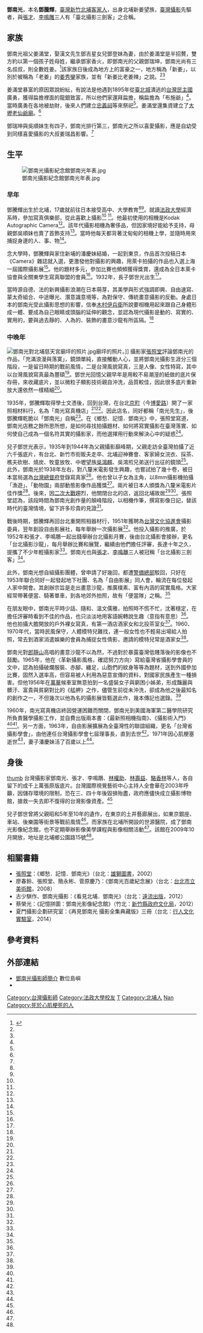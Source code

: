 {{Infobox person
| name = 鄧南光
| image = Self portrait photo of Nanguang Deng in Tokyo 1930-1935.jpg
| caption = 
| real_name = 鄧騰輝
| birth_date = {{birth date|1907|12|5}}
| birth_place = {{TWN-JPN}}[[新竹廳|新竹廳]]北埔支廳北埔區
| death_date = {{death date and age|1971|6|16|1907|12|5}}
| death_place = {{TWN}}
| nationality = {{JPN-EMP}}（1907年－1945年）<br/>{{ROC}}（1945年－1971年）
| other_names = 
| known_for = 台灣攝影先驅者
| occupation = 攝影師
| languages = [[中華民國國語|國語]]、[[日語|日語]]、[[臺灣客家話|客語]]
| alma_mater = [[法政大學_(日本)|法政大學]]
| spouse = 潘慶妹
| parents = 鄧瑞坤（父親） <br>吳順妹（母親）
| children = 鄧世光（長子）
}}
'''鄧南光'''{{BD|1907年|12月5日|1971年|6月16日|catIdx=Deng鄧}}，本名'''鄧騰輝'''，[[臺灣|臺灣]][[新竹縣|新竹]][[北埔鄉|北埔]][[台灣客家人|客家人]]，出身北埔新姜望族，[[臺灣攝影|臺灣攝影]]先驅者，與[[張才|張才]]、[[李鳴雕|李鳴雕]]三人有「臺北攝影三劍客」之合稱。

==家族==
鄧南光祖父姜滿堂，娶漢文先生鄧吉星女兒鄧登妹為妻，由於姜滿堂是半招贅，雙方約以第一個孩子姓母姓，繼承鄧家香火，即鄧南光的父親鄧瑞坤，鄧南光尚有三名叔叔，則全數姓姜。<ref name=":0">{{Cite book|title=《看見北埔．鄧南光》|last=古少騏|publisher=遠流|year=2012|isbn=9789860304824|location=台北市|language=zh-tw}}</ref>該家族日後成為地方上的富豪之一，地方稱為「新姜」，以別於被稱為「老姜」的[[姜秀鑾|姜秀鑾]]家族，並有「新姜比老姜辣」之說。<ref name="吳美枝"/><ref name="陳權欣"/>

姜滿堂暴富的原因眾說紛紜，有說法是他遇到1895年從[[臺北城|臺北城]]潰逃的[[台灣民主國|台灣民主國]]廣勇，獲得扁擔裡面的龍銀致富，所以他們家還拜扁擔，稱扁擔為「布施爺」<ref name="陳權欣"/>。當時廣勇在各地被劫財，後來人們建立[[忠義祠_(平鎮)|忠義祠]]等來祭祀<ref name="徐貴榮"/>。姜滿堂還集資建立了[[大壢老仙爺廟|大壢老仙爺廟]]。<ref name="彭新茹"/>

鄧瑞坤與吳順妹生有四子，鄧南光排行第三，鄧南光之所以喜愛攝影，應是自幼受到同樣喜愛攝影的大叔姜瑞昌影響。<ref name=":0" />{{Rp|8-9}}

==生平==
[[File:鄧南光攝影紀念館鄧南光年表.jpg|thumb]]
===早年===
鄧騰輝出生於北埔，17歲就前往日本接受高中、大學教育<ref name="吳美枝"/><ref name="何來美"/>。就讀[[法政大學_(日本)|法政大學]]經濟系時，參加寫真俱樂部，從此喜歡上攝影<ref name="何來美"/>
<ref name="李青霖"/>。他最初使用的相機是Kodak Autographic Camera<ref name="李青霖"/>。該年代攝影相機為奢侈品，但因家境好能給予支持，母親鄧吳順妹也賣了首飾支持<ref name="何來美"/>。當時他每天都背著沈甸甸的相機上學，並隨時用來捕捉身邊的人、事、物<ref name="吳美枝"/>。

念大學時，鄧騰輝與家住新埔的潘慶妹結婚，一起到東京，作品首次投稿日本《Camera》雜誌就入選，更激發他對攝影的興趣，用萊卡拍攝的作品也入選上海一屆國際攝影展<ref name="何來美"/>。他的題材多元，參加比賽也頻頻獲得獎賞，還成為全日本萊卡協會與全關東學生寫真聯盟的會員<ref name="吳美枝"/>。1932年，長子鄧世光出生<ref name="何來美"/>。

當時源自德、法的新興攝影浪潮在日本萌芽，其美學與形式強調即興、自由速寫、蒙太奇組合、中途曝光、潛意識意境等，為對保守、傳統畫意攝影的反動。身處日本的鄧南光受此攝影思想的影響，信奉[[木村伊兵衛|木村伊兵衛]]所說要相機用起來跟自己身體形成一體、要成為自己眼睛或頭腦的延伸的觀念，並認為現代攝影是動的、寫實的、實用的，要與過去靜的、人為的、裝飾的畫意沙龍有所區隔。<ref name="吳美枝"/>

===中晚年===
[[File:鄧南光對北埔慈天宮廟坪的照片.jpg|thumb]]廟坪的照片。]]
攝影家[[張照堂|張照堂]]評論鄧南光的作品，「充滿浪漫與落寞」，鏡頭單純，直接觸動人心，並將鄧南光攝影生涯分三個階段，一是留日時期的戰前風情，二是台灣風貌寫真，三是人像、女性特寫，其中以台灣風貌寫真最為豐碩<ref name="何來美"/>。鄧世光回憶父親早年是用較不易潮溼的紙做的底片保存冊，來收藏底片，並以微粒子顯影技術親自沖洗，品質較佳，因此很多底片重新放大還依然一樣精細<ref name="李青霖"/>。

1935年，鄧騰輝取得學士文憑後，回到台灣，在台北[[京町|京町]]（今[[博愛路_(台北市)|博愛路]]）開了一家照相材料行，名為「南光寫真機店」<ref name="吳美枝"/><ref name="何來美"/>。因此店名，同好都稱「南光先生」，後鄧騰輝乾脆以「鄧南光」自稱<ref name="何來美"/>。在《鄉愁．記憶．鄧南光》中，張照堂寫道，鄧南光店務之餘所思所想，是如何尋找拍攝題材、如何將寫實攝影在臺灣落實、如何使自己成為一個名符其實的攝影家，而他選擇用行動來解決心中的疑惑<ref name="吳美枝"/>。

兒子鄧世光表示，1935年到1944年為父親攝影巔峰期，父親走訪全臺灣拍攝了近六千張底片，有台北、新竹市街販夫走卒、北埔迎神賽會、客家婦女浣衣、採茶、樵夫砍樹、燒炭、牧童放牧、中壢望族[[吳鴻麒|吳鴻麒]]、吳鴻煎兄弟送行出征的鏡頭<ref name="何來美"/>。此外，鄧南光於1938年左右，對八釐米電影發生興趣，也嘗試拍了幾十卷，被日本當局選為[[台灣總督府|台灣總督府]]登錄寫真家<ref name="李青霖"/>。他也曾以子女為主角，以8mm攝影機拍攝「漁遊」、「動物園」兩部動態影像作品獲獎<ref name="何來美"/>。兩片被日本人頒獎為八釐米電影片佳作獎<ref name="李青霖"/>。後來，因[[二次大戰|二次大戰]]趨烈，他關閉台北的店，返回北埔故居<ref name="何來美"/><ref name="李青霖"/>。張照堂認為，該段時間為鄧南光創作量的顛峰階段，以相機作筆，撰寫影像日記，替該時代的臺灣情境，留下許多珍貴的見證<ref name="李青霖"/>。

戰後時期，鄧騰輝再回台北重開照相器材行，1951年獲聘為[[台灣文化協進會|台灣文化協進會]]攝影委員，翌年創設自由影展社，每年舉辦一次攝影展<ref name="李青霖"/>。他投入攝影的推廣，於1952年和張才、李鳴鵰一起出錢舉辦台北攝影月賽，後由台北攝影會接辦，更名「台北攝影沙龍」，每月舉辦比賽和展覽，繼續由他們擔任評審，長達十年之久，提攜了不少年輕攝影家<ref name="吳美枝"/>。鄧南光也與[[張才|張才]]、[[李鳴雕|李鳴雕]]三人被冠稱「台北攝影三劍客」<ref name="趙慧琳"/>。

此外，鄧南光想自組攝影團體，曾申請了好幾回，都遭[[警備總部|警備總部]]駁回，只好在1953年聯合同好一起發起地下社團、名為「自由影展」同人會，輪流在每位發起人家中開會。其創辦宗旨是走出畫意沙龍，推廣樸素、富有內涵的寫實風格。大家經常帶著便當、騎著單車，到各地郊外拍照，故有「便當隊」之稱。<ref name="吳美枝"/>

在朋友眼中，鄧南光平時少話、隨和、溫文儒雅，拍照時不慌不忙，沈著穩定，在擔任評審時看到不佳的作品，也只淡淡地用客語婉轉說生趣（意指有意思）<ref name="吳美枝"/>。他也拍攝大膽開放的戶外裸女寫真，有第一酒店酒家女和北投茶室女<ref name="趙慧琳"/>。1960、1970年代，當時民風保守，人體模特兒難找，連一般女性也不輕易出場給人拍照，常去到酒家消遣娛樂的會員為捕捉女性倩影，邀請的模特兒常是酒家女<ref name="何來美"/>。

鄧南光對[[郎靜山|郎靜山]]高唱的畫意沙龍不以為然，不過對於暴露臺灣低賤落後的影像也不鼓勵。1965年，他在〈革新攝影風格，確認努力方向〉寫給臺灣省攝影學會員的文中，認為拍攝破爛服裝、赤腳、纏足，山胞們的紋身等等為題材，送到外國參加比賽，固然入選率高，但容易被人利用為惡意宣傳的資料，對國家民族產生一種損害。但他1956年在[[萬華|萬華]]候車室無意拍到一名盛裝女子與窮困小姊弟，形成豔麗與髒汙、富貴與貧窮對比的《艋舺》之作，儘管生前從未沖洗，卻成為他之後最知名的創作之一，不但幾次以他為名的攝影展皆甄選此作，幾本傳記也選錄。<ref name="陳德馨"/>

1960年，南光寫真機店終因營運困難而關閉，鄧南光到美國海軍第二醫學院研究所負責醫學攝影工作，並自費出版兩本書：《最新照相機指南》、《攝影術入門》<ref name="吳美枝"/><ref name="李青霖"/>。另一方面，1963年，自由影展擴展為全臺灣性的聯誼組織，更名「台灣省攝影學會」，由他連任台灣攝影學會七屆理事長，直到去世<ref name="吳美枝"/>。1971年因心肌梗塞逝世<ref name="李青霖"/>，妻子潘慶妹活了百歲以上<ref name="何來美"/>。

==身後==
{{tw monument
|name= 北埔鄧南光故居
|formername=
|image= 鄧南光影像紀念館招牌.jpg
|imagename=
|othername= 鄧南光影像紀念館
|formalname=
|level= 歷史建築
|class= 宅第
|time=
|date=2006年8月8日
|location={{TWN}}[[新竹縣|新竹縣]][[北埔鄉|北埔鄉]]公園路15號
|open=
|cost=
|website=
|reg_url=https://nchdb.boch.gov.tw/assets/overview/historicalBuilding/20060808000006
}}
[[image:鄧南光影像紀念館一景.jpg|thumb]]
台灣攝影家鄧南光、張才、李鳴鵰、[[林權助|林權助]]、[[林壽益|林壽益]]、[[駱香林|駱香林]]等人，各自留下的成千上萬張原版底片。台灣國際視覺藝術中心主持人全會華在2003年呼籲，因儲存環境的限制，恐在三、四十年後毀損殆盡，政府應儘快成立攝影博物館，搶救一失去即不復得的台灣影像資產。<ref name="趙慧琳"/>

兒子鄧世曾將父親昭和5年至10年的遺作，在東京的土井藝廊展出，如東京銀座、車站、後樂園等街景等戰前風情<ref name="何來美"/>。而家族在北埔所開設的世源醫院，成了鄧南光影像紀念館，也不定期舉辦影像美學課程與影像相關活動<ref name="吳美枝"/>。該館在2009年10月開放，地址是北埔鄉公園路15號<ref name="羅緗綸"/>。

==相關書籍==
*[[張照堂|張照堂]]：《鄉愁．記憶．鄧南光》（台北：[[雄獅圖書|雄獅圖書]]，2002）
*廖春鈴、張照堂、簡永彬、菅原慶乃：《鄧南光百歲紀念展》（台北：[[台北市立美術館|台北市立美術館]]，2008）
*古少騏作、鄧南光攝影：《看見北埔．鄧南光》（台北：[[遠流出版|遠流出版]]，2012）
*蔡榮光：《記憶拼圖：鄧南光影像紀念館》（竹北：[[新竹縣政府文化局|新竹縣政府文化局]]，2012）
*夏門攝影企劃研究室：《再見鄧南光 攝影全集典藏版》三冊（台北：[[行人文化實驗室|行人文化實驗室]]，2014）

==參考資料==
{{Portal box|人物|台灣||攝影}}
{{Reflist|30em|refs =

<ref name="陳德馨">{{Cite news|url=https://talk.ltn.com.tw/article/breakingnews/2156541|title=漫遊藝術史》意外成影：談鄧南光1956年的名作《艋舺》|author=陳德馨|language=zh-tw|newspaper=《自由時報》|date=2017-08-08|accessdate=2021-08-03|archive-date=2021-08-02|archive-url=https://web.archive.org/web/20210802224543/https://talk.ltn.com.tw/article/breakingnews/2156541|dead-url=no}}</ref>

<ref name="羅緗綸">{{Cite news|url=|title=鄧南光攝影賽|author=羅緗綸|language=zh-tw|publisher=《聯合報》|date=2009-08-15|accessdate=}}</ref>

<ref name="彭新茹">{{Cite news|url=http://www.cdns.com.tw/news.php?n_id=27&nc_id=36475|title=仙爺廟農曆7.23慶典 四鄉打結|author=彭新茹|language=zh-tw|publisher=《中華日報》|date=2015-07-14|accessdate=2017-11-27|archive-url=https://web.archive.org/web/20190613234302/http://www.cdns.com.tw/news.php?n_id=27&nc_id=36475|archive-date=2019-06-13|dead-url=yes}}</ref>

<ref name="陳權欣">{{Cite news|url=|title=北埔新姜比老姜辣 傳奇一窺家族全貌|author=陳權欣|language=zh-tw|publisher=《中國時報》|date=2012-01-09|accessdate=}}</ref>

<ref name="吳美枝">{{Cite news|url=http://www.cna.com.tw/magazine/10/201503100005-1.aspx|title=不簡單的旁觀者 鄧南光攝影、攝心，也攝情|author=吳美枝|language=zh-tw|publisher= 《中央日報》||date=2015-03-10|accessdate=2017-11-27|archive-url=https://web.archive.org/web/20171201032755/http://www.cna.com.tw/magazine/10/201503100005-1.aspx|archive-date=2017-12-01|dead-url=yes}}</ref>

<ref name="何來美">{{Cite news|url=|title=鄧南光 鏡頭記錄台灣|author=何來美|language=zh-tw|publisher=《聯合報》|date=2009-09-13|accessdate=}}</ref>

<ref name="李青霖">{{Cite news|url=|title=鄧南光影像日記 探索台灣人文寶藏|author=李青霖|language=zh-tw|publisher=《聯合報》|date=1996-02-12|accessdate=}}</ref>

<ref name="徐貴榮">{{Cite news|url=|title=史事考 中壢忠義祠 奉祀河南兵異鄉魂|author=徐貴榮|language=zh-tw|publisher=《聯合報》|date=2001-03-26|accessdate=}}</ref>

<ref name="趙慧琳">{{Cite news|url=|title=前輩攝影家原片 被時間快速吃掉 國際視覺藝術中心主持人全會華催生攝影博物館 搶救台灣影像資產|author=趙慧琳|language=zh-tw|publisher=《聯合報》|date=2003-07-05|accessdate=}}</ref>
}}

==外部連結==
{{Commonscat|Nanguang Deng}}
*[http://cyberisland.teldap.tw/graphyer-author.php?uid=3215 鄧南光攝影師簡介] {{Wayback|url=http://cyberisland.teldap.tw/graphyer-author.php?uid=3215 |date=20140525213602 }} 數位島嶼
*{{facebook|dengnanguang|鄧南光影像紀念館}}

{{authority control}}
{{DEFAULTSORT:Teng鄧}}
[[Category:台灣攝影師|Category:台灣攝影師]]
[[Category:法政大學校友|Category:法政大學校友]]
[[Category:客家裔臺灣人|T]]
[[Category:北埔人|Category:北埔人]]
[[Category:鄧姓|Nan]]
[[Category:死於心肌梗死的人|Category:死於心肌梗死的人]]